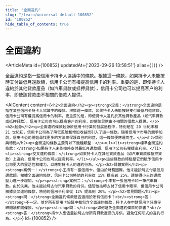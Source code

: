 ```yaml
---
title: "全面違約"
slug: "/learn/universal-default-100852"
id: "100852"
hide_table_of_contents: true
---
```



# 全面違約

<ArticleMeta id={100852} updatedAt={'2023-09-26 13:58:51'} alias={`[]`} />
<div className='border-solid border-b border-t-0 my-4 border-[var(--ifm-color-gray-300)]' />

全面違約是指一些信用卡持卡人協議中的條款。根據這一條款，如果持卡人未能按時支付最低月還款額，信用卡公司有權提高信用卡的利率。重要的是，即使持卡人違約於其他貸款產品（如汽車貸款或抵押貸款），信用卡公司也可以提高客户的利率，即使該貸款由不相關的借款人提供。

<AIContent content={`<h2>全面違約</h2><p><strong>定義：</strong>全面違約是指在某些信用卡持卡人協議中的條款。根據這一條款，如果持卡人未能按時支付最低月還款額，信用卡公司有權提高信用卡的利率。更重要的是，即使持卡人違約於其他貸款產品（如汽車貸款或抵押貸款），信用卡公司也可以提高客户的利率，即使該貸款由不相關的借款人提供。</p><h2>起源</h2><p>全面違約條款起源於信用卡行業的發展過程中，特別是在 20 世紀末和 21 世紀初，信用卡公司為了降低風險和增加收益而引入了這一條款。隨着信用卡市場的競爭加劇，信用卡公司開始尋找更多的方法來保護自己的利益，這一條款便應運而生。</p><h2>類別與特點</h2><p>全面違約條款主要有以下幾種類型：</p><ul><li><strong>標準全面違約條款：</strong>如果持卡人未能按時支付最低月還款額，信用卡公司有權提高利率。</li><li><strong>交叉違約條款：</strong>如果持卡人在其他貸款產品（如汽車貸款或抵押貸款）上違約，信用卡公司也可以提高利率。</li></ul><p>這些條款的特點是它們賦予信用卡公司更大的靈活性和權力，以應對持卡人的違約行為。</p><h2>具體案例</h2><p><strong>案例一：</strong>小王持有一張信用卡，但由於財務困難，他未能按時支付最低月還款額。根據全面違約條款，信用卡公司將他的利率從 15% 提高到 25%。這使得小王的還款壓力進一步增加。</p><p><strong>案例二：</strong>小李有一張信用卡和一筆汽車貸款。由於失業，他未能按時支付汽車貸款的月供。儘管他按時支付了信用卡賬單，但信用卡公司根據交叉違約條款，將他的信用卡利率從 12% 提高到 20%。</p><h2>常見問題</h2><p><strong>問：</strong>全面違約條款是否適用於所有信用卡？<br/><strong>答：</strong>不一定。並非所有信用卡協議中都包含全面違約條款，持卡人在申請信用卡時應仔細閲讀相關條款。</p><p><strong>問：</strong>如何避免全面違約條款的影響？<br/><strong>答：</strong>持卡人應儘量按時支付所有貸款產品的月供，避免任何形式的違約行為。</p>`} id={100852} />
